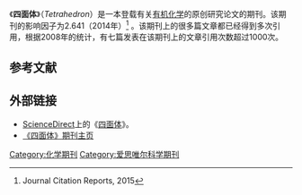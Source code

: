 {{Infobox Journal
| title	=	四面体
| cover	=	[[File:Tetrahedron_cover.gif|150 px]]
| discipline	=	[[有机化学|有机化学]]
| language = [[英语|英语]]
| abbreviation	=	Tetrahedron
| website	=	http://www.elsevier.com/wps/find/journaldescription.cws_home/942/description?navopenmenu=1
| publisher	=	[[爱思唯尔|爱思唯尔]]杂志社
| country	=	[[英国|英国]]
| history	=	1957年至今
| ISSN	=	0040-4020
}}

《'''四面体'''》（''Tetrahedron''）是一本登载有关[[有机化学|有机化学]]的原创研究论文的期刊。该期刊的影响因子为2.641（2014年）<ref>Journal Citation Reports, 2015</ref> 。该期刊上的很多篇文章都已经得到多次引用，根据{{Link-en|Web of Science|Web of Science}}2008年的统计，有七篇发表在该期刊上的文章引用次数超过1000次。

== 参考文献 ==
<references/>

== 外部链接 ==
* [[ScienceDirect|ScienceDirect]]上的《[http://www.sciencedirect.com/science/journal/00404020 四面体]{{Wayback|url=http://www.sciencedirect.com/science/journal/00404020 |date=20090318101048 }}》。
* [http://www.elsevier.com/wps/find/journaldescription.cws_home/942/description?navopenmenu=1 《四面体》期刊主页]{{Wayback|url=http://www.elsevier.com/wps/find/journaldescription.cws_home/942/description?navopenmenu=1 |date=20090723001602 }}


{{chem-journal-stub}}

[[Category:化学期刊|Category:化学期刊]]
[[Category:爱思唯尔科学期刊|Category:爱思唯尔科学期刊]]